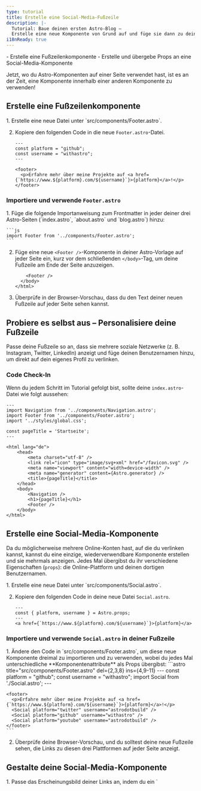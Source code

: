 ```yaml
---
type: tutorial
title: Erstelle eine Social-Media-Fußzeile
description: |-
  Tutorial: Baue deinen ersten Astro-Blog —
  Erstelle eine neue Komponente von Grund auf und füge sie dann zu deinen Seiten hinzu
i18nReady: true
---
```



<PreCheck>
  - Erstelle eine Fußzeilenkomponente
  - Erstelle und übergebe Props an eine Social-Media-Komponente
</PreCheck>

Jetzt, wo du Astro-Komponenten auf einer Seite verwendet hast, ist es an der Zeit, eine Komponente innerhalb einer anderen Komponente zu verwenden!

## Erstelle eine Fußzeilenkomponente
<Steps>
1. Erstelle eine neue Datei unter `src/components/Footer.astro`.

2. Kopiere den folgenden Code in die neue `Footer.astro`-Datei.

    ```astro title="src/components/Footer.astro"
    ---
    const platform = "github";
    const username = "withastro";
    ---

    <footer>
      <p>Erfahre mehr über meine Projekte auf <a href={`https://www.${platform}.com/${username}`}>{platform}</a>!</p>
    </footer>
    ```
</Steps>

### Importiere und verwende `Footer.astro`

<Steps>
1. Füge die folgende Importanweisung zum Frontmatter in jeder deiner drei Astro-Seiten (`index.astro`, `about.astro` und `blog.astro`) hinzu:

    ```js
    import Footer from '../components/Footer.astro';
    ```

2. Füge eine neue `<Footer />`-Komponente in deiner Astro-Vorlage auf jeder Seite ein, kurz vor dem schließenden `</body>`-Tag, um deine Fußzeile am Ende der Seite anzuzeigen.

    ```astro ins={1}
        <Footer />
      </body>
    </html>
    ```

3. Überprüfe in der Browser-Vorschau, dass du den Text deiner neuen Fußzeile auf jeder Seite sehen kannst.
</Steps>

<Box icon="puzzle-piece">

## Probiere es selbst aus – Personalisiere deine Fußzeile

Passe deine Fußzeile so an, dass sie mehrere soziale Netzwerke (z. B. Instagram, Twitter, LinkedIn) anzeigt und füge deinen Benutzernamen hinzu, um direkt auf dein eigenes Profil zu verlinken.

</Box>

### Code Check-In

Wenn du jedem Schritt im Tutorial gefolgt bist, sollte deine `index.astro`-Datei wie folgt aussehen:

```astro title="src/pages/index.astro"
---
import Navigation from '../components/Navigation.astro';
import Footer from '../components/Footer.astro';
import '../styles/global.css';

const pageTitle = 'Startseite';
---

<html lang="de">
	<head>
		<meta charset="utf-8" />
		<link rel="icon" type="image/svg+xml" href="/favicon.svg" />
		<meta name="viewport" content="width=device-width" />
		<meta name="generator" content={Astro.generator} />
		<title>{pageTitle}</title>
	</head>
	<body>
        <Navigation />
		<h1>{pageTitle}</h1>
		<Footer />
	</body>
</html>
```

## Erstelle eine Social-Media-Komponente

Da du möglicherweise mehrere Online-Konten hast, auf die du verlinken kannst, kannst du eine einzige, wiederverwendbare Komponente erstellen und sie mehrmals anzeigen. Jedes Mal übergibst du ihr verschiedene Eigenschaften (`props`): die Online-Plattform und deinen dortigen Benutzernamen.

<Steps>
1. Erstelle eine neue Datei unter `src/components/Social.astro`.

2. Kopiere den folgenden Code in deine neue Datei `Social.astro`.

    ```astro title="src/components/Social.astro"
    ---
    const { platform, username } = Astro.props;
    ---
    <a href={`https://www.${platform}.com/${username}`}>{platform}</a>
    ```
</Steps>

### Importiere und verwende `Social.astro` in deiner Fußzeile

<Steps>
1. Ändere den Code in `src/components/Footer.astro`, um diese neue Komponente dreimal zu importieren und zu verwenden, wobei du jedes Mal unterschiedliche **Komponentenattribute** als Props übergibst:
    ```astro title="src/components/Footer.astro" del={2,3,8} ins={4,9-11}
    ---
    const platform = "github";
    const username = "withastro";
    import Social from './Social.astro';
    ---

    <footer>
      <p>Erfahre mehr über meine Projekte auf <a href={`https://www.${platform}.com/${username}`}>{platform}</a>!</p>
      <Social platform="twitter" username="astrodotbuild" />
      <Social platform="github" username="withastro" />
      <Social platform="youtube" username="astrodotbuild" />
    </footer>
    ```

2. Überprüfe deine Browser-Vorschau, und du solltest deine neue Fußzeile sehen, die Links zu diesen drei Plattformen auf jeder Seite anzeigt.
</Steps>

## Gestalte deine Social-Media-Komponente

<Steps>
1. Passe das Erscheinungsbild deiner Links an, indem du ein `<style>`-Tag zu `src/components/Social.astro` hinzufügst.

    ```astro title="src/components/Social.astro" ins={6-17} 'class="social-platform'
    ---
    const { platform, username } = Astro.props;
    ---
    <a href={`https://www.${platform}.com/${username}`}>{platform}</a>

    <style>
      a {
        padding: 0.5rem 1rem;
        color: white;
        background-color: #4c1d95;
        text-decoration: none;
      }
    </style>
    ```

2. Füge ein `<style>`-Tag zu `src/components/Footer.astro` hinzu, um das Layout seiner Inhalte zu verbessern.

    ```astro title="src/components/Footer.astro" ins={4-10}
    ---
    import Social from './Social.astro';
    ---
    <style>
      footer {
        display: flex;
        gap: 1rem;
        margin-top: 2rem;
      }
    </style>

    <footer>
      <Social platform="twitter" username="astrodotbuild" />
      <Social platform="github" username="withastro" />
      <Social platform="youtube" username="astrodotbuild" />
    </footer>
    ```

3. Überprüfe erneut deine Browser-Vorschau und bestätige, dass jede Seite eine aktualisierte Fußzeile anzeigt.
</Steps>

<Box icon="question-mark">

### Teste dich selbst

1. Welche Codezeile musst du im Frontmatter einer Astro-Komponente schreiben, um die Werte von `title`, `author` und `date` als Props zu erhalten?
    <MultipleChoice>
      <Option isCorrect>
        `const { title, author, date } = Astro.props;`
      </Option>
      <Option>
        `import BlogPost from '../components/BlogPost.astro'`
      </Option>
      <Option>
        `<BlogPost title="Mein erster Beitrag" author="Dan" date="12 Aug 2022" />`
      </Option>
    </MultipleChoice>

2. Wie **übergibst du Werte als Props** an eine Astro-Komponente?
    <MultipleChoice>
      <Option>
        `const { title, author, date } = Astro.props;`
      </Option>
      <Option>
        `import BlogPost from '../components/BlogPost.astro'`
      </Option>
      <Option isCorrect>
        `<BlogPost title="Mein erster Beitrag" author="Dan" date="12 Aug 2022" />`
      </Option>
    </MultipleChoice>
</Box>


<Box icon="check-list">

## Checkliste

<Checklist>
- [ ] Ich kann neue `.astro`-Komponenten in `src/components/` erstellen.
- [ ] Ich kann Astro-Komponenten innerhalb anderer Astro-Komponenten importieren und verwenden.
- [ ] Ich kann Props an eine Astro-Komponente übergeben.
</Checklist>
</Box>

### Ressourcen

- [Komponenteneigenschaften in Astro](/de/basics/astro-components/#props-komponenteneigenschaften)